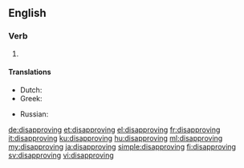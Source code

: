==English==

===Verb===
{{head|en|present participle}}

# {{inflection of|disapprove||pres|part|lang=en}}

====Translations====
{{trans-top|present participle of disapprove}}
* Dutch: {{t+|nl|afkeurend}}
* Greek: {{t+|el|αρνητικός}}
{{trans-mid}}
* Russian: {{t+|ru|неодобри́тельный}}
{{trans-bottom}}

[[de:disapproving]]
[[et:disapproving]]
[[el:disapproving]]
[[fr:disapproving]]
[[it:disapproving]]
[[ku:disapproving]]
[[hu:disapproving]]
[[ml:disapproving]]
[[my:disapproving]]
[[ja:disapproving]]
[[simple:disapproving]]
[[fi:disapproving]]
[[sv:disapproving]]
[[vi:disapproving]]